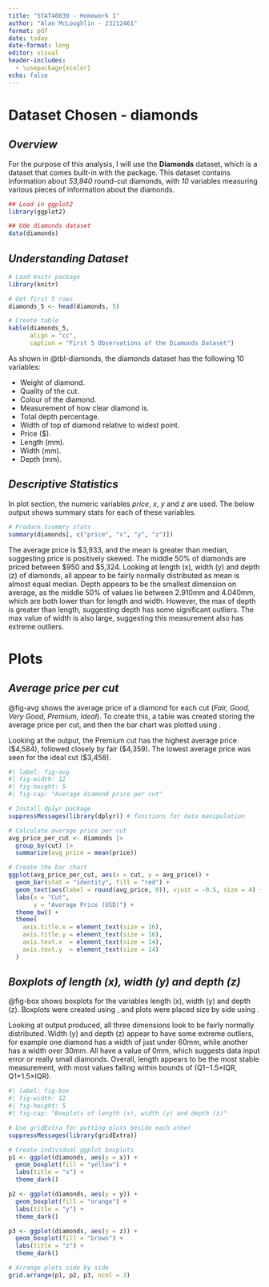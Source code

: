 ```yaml
---
title: "STAT40830 - Homework 1"
author: "Alan McLoughlin - 23212461"
format: pdf
date: today
date-format: long
editor: visual
header-includes:
  - \usepackage{xcolor}
echo: false
---
```


# Dataset Chosen - diamonds

## *Overview*

For the purpose of this analysis, I will use the **Diamonds** dataset, which is a dataset that comes built-in with the \textcolor{green}{ggplot2} package. This dataset contains information about *53,940* round-cut diamonds, with *10* variables measuring various pieces of information about the diamonds.

```r
## Load in ggplot2
library(ggplot2)

## Ude diamonds dataset
data(diamonds)
```

## *Understanding Dataset*

::: {#tbl-diamonds .table-captioned}
```r
# Load knitr package
library(knitr)

# Get first 5 rows
diamonds_5 <- head(diamonds, 5)

# Create table
kable(diamonds_5,
      align = "cc",
      caption = "First 5 Observations of the Diamonds Dataset")
```
:::

As shown in @tbl-diamonds, the diamonds dataset has the following 10 variables:

-   \textcolor{red}{\textbf{carat - }}Weight of diamond.
-   \textcolor{red}{\textbf{cut - }}Quality of the cut.
-   \textcolor{red}{\textbf{color - }}Colour of the diamond.
-   \textcolor{red}{\textbf{clarity - }}Measurement of how clear diamond is.
-   \textcolor{red}{\textbf{depth - }}Total depth percentage.
-   \textcolor{red}{\textbf{table - }}Width of top of diamond relative to widest point.
-   \textcolor{red}{\textbf{price - }}Price (\$).
-   \textcolor{red}{\textbf{x - }}Length (mm).
-   \textcolor{red}{\textbf{y - }}Width (mm).
-   \textcolor{red}{\textbf{z - }}Depth (mm).

## *Descriptive Statistics*

In plot section, the numeric variables *price*, *x*, *y* and *z* are used. The below output shows summary stats for each of these variables.

```r
# Produce Ssummry stats
summary(diamonds[, c("price", "x", "y", "z")])
```

The average price is \$3,933, and the mean is greater than median, suggesting price is positively skewed. The middle 50% of diamonds are priced between \$950 and \$5,324. Looking at length (x), width (y) and depth (z) of diamonds, all appear to be fairly normally distributed as mean is almost equal median. Depth appears to be the smallest dimension on average, as the middle 50% of values lie between 2.910mm and 4.040mm, which are both lower than for length and width. However, the max of depth is greater than length, suggesting depth has some significant outliers. The max value of width is also large, suggesting this measurement also has extreme outliers.

# Plots

## *Average price per cut*

@fig-avg shows the average price of a diamond for each cut (*Fair, Good, Very Good, Premium, Ideal*). To create this, a table was created storing the average price per cut, and then the bar chart was plotted using \textcolor{green}{ggplot2}.

Looking at the output, the Premium cut has the highest average price (\$4,584), followed closely by fair (\$4,359). The lowest average price was seen for the ideal cut (\$3,458).

```r
#| label: fig-avg
#| fig-width: 12
#| fig-height: 5
#| fig-cap: "Average diamond price per cut"

# Install dplyr package
suppressMessages(library(dplyr)) # functions for data manipulation

# Calculate average price per cut
avg_price_per_cut <- diamonds |>
  group_by(cut) |>
  summarize(avg_price = mean(price))

# Create the bar chart
ggplot(avg_price_per_cut, aes(x = cut, y = avg_price)) +
  geom_bar(stat = "identity", fill = "red") +
  geom_text(aes(label = round(avg_price, 0)), vjust = -0.5, size = 4) +
  labs(x = "Cut",
       y = "Average Price (USD)") +
  theme_bw() +
  theme(
    axis.title.x = element_text(size = 16), 
    axis.title.y = element_text(size = 16), 
    axis.text.x  = element_text(size = 14),   
    axis.text.y  = element_text(size = 14)    
  )
```

## *Boxplots of length (x), width (y) and depth (z)*

@fig-box shows boxplots for the variables length (x), width (y) and depth (z). Boxplots were created using \textcolor{green}{ggplot2}, and plots were placed size by side using \textcolor{green}{gridExtra}.

Looking at output produced, all three dimensions look to be fairly normally distributed. Width (y) and depth (z) appear to have some extreme outliers, for example one diamond has a width of just under 60mm, while another has a width over 30mm. All have a value of 0mm, which suggests data input error or really small diamonds. Overall, length appears to be the most stable measurement, with most values falling within bounds of (Q1−1.5×IQR, Q1+1.5×IQR).

```r
#| label: fig-box
#| fig-width: 12
#| fig-height: 5
#| fig-cap: "Boxplots of length (x), width (y) and depth (z)"

# Use gridExtra for putting plots beside each other
suppressMessages(library(gridExtra))

# Create individual ggplot boxplots
p1 <- ggplot(diamonds, aes(y = x)) +
  geom_boxplot(fill = "yellow") +
  labs(title = "x") +
  theme_dark()

p2 <- ggplot(diamonds, aes(y = y)) +
  geom_boxplot(fill = "orange") +
  labs(title = "y") +
  theme_dark()

p3 <- ggplot(diamonds, aes(y = z)) +
  geom_boxplot(fill = "brown") +
  labs(title = "z") +
  theme_dark()

# Arrange plots side by side
grid.arrange(p1, p2, p3, ncol = 3)
```
